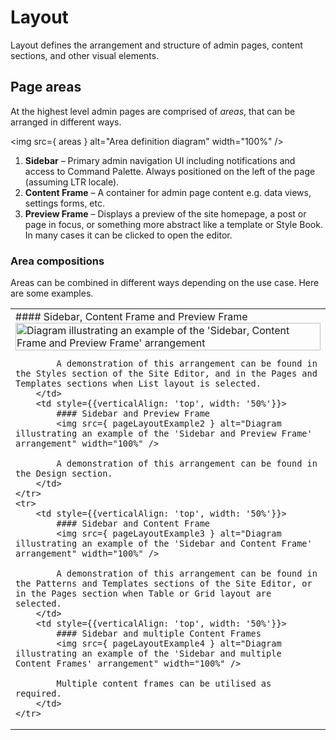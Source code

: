

<Meta title="Foundations/Layout" name="page" />

# Layout

Layout defines the arrangement and structure of admin pages, content sections, and other visual elements.

## Page areas

At the highest level admin pages are comprised of _areas_, that can be arranged in different ways.

<img src={ areas } alt="Area definition diagram" width="100%" />

1. **Sidebar** – Primary admin navigation UI including notifications and access to Command Palette. Always positioned on the left of the page (assuming LTR locale).
2. **Content Frame** – A container for admin page content e.g. data views, settings forms, etc.
3. **Preview Frame** – Displays a preview of the site homepage, a post or page in focus, or something more abstract like a template or Style Book. In many cases it can be clicked to open the editor.

### Area compositions

Areas can be combined in different ways depending on the use case. Here are some examples.

<table>
	<tr>
		<td style={{verticalAlign: 'top', width: '50%'}}>
			#### Sidebar, Content Frame and Preview Frame
			<img src={ pageLayoutExample1 } alt="Diagram illustrating an example of the 'Sidebar, Content Frame and Preview Frame' arrangement" width="100%" />

			A demonstration of this arrangement can be found in the Styles section of the Site Editor, and in the Pages and Templates sections when List layout is selected.
		</td>
		<td style={{verticalAlign: 'top', width: '50%'}}>
			#### Sidebar and Preview Frame
			<img src={ pageLayoutExample2 } alt="Diagram illustrating an example of the 'Sidebar and Preview Frame' arrangement" width="100%" />

			A demonstration of this arrangement can be found in the Design section.
		</td>
	</tr>
	<tr>
		<td style={{verticalAlign: 'top', width: '50%'}}>
			#### Sidebar and Content Frame
			<img src={ pageLayoutExample3 } alt="Diagram illustrating an example of the 'Sidebar and Content Frame' arrangement" width="100%" />

			A demonstration of this arrangement can be found in the Patterns and Templates sections of the Site Editor, or in the Pages section when Table or Grid layout are selected.
		</td>
		<td style={{verticalAlign: 'top', width: '50%'}}>
			#### Sidebar and multiple Content Frames
			<img src={ pageLayoutExample4 } alt="Diagram illustrating an example of the 'Sidebar and multiple Content Frames' arrangement" width="100%" />

			Multiple content frames can be utilised as required.
		</td>
	</tr>
</table>
